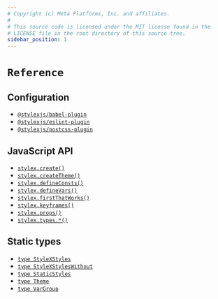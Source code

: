 ```yaml
---
# Copyright (c) Meta Platforms, Inc. and affiliates.
#
# This source code is licensed under the MIT license found in the
# LICENSE file in the root directory of this source tree.
sidebar_position: 1
---
```


# `Reference`

## Configuration

- [`@stylexjs/babel-plugin`](./configuration/babel-plugin.mdx)
- [`@stylexjs/eslint-plugin`](./configuration/eslint-plugin.mdx)
- [`@stylexjs/postcss-plugin`](./configuration/postcss-plugin.mdx)

## JavaScript API

- [`stylex.create()`](./javascript/create.mdx)
- [`stylex.createTheme()`](./javascript/createTheme.mdx)
- [`stylex.defineConsts()`](./javascript/defineConsts.mdx)
- [`stylex.defineVars()`](./javascript/defineVars.mdx)
- [`stylex.firstThatWorks()`](./javascript/firstThatWorks.mdx)
- [`stylex.keyframes()`](./javascript/keyframes.mdx)
- [`stylex.props()`](./javascript/props.mdx)
- [`stylex.types.*()`](./javascript/types.mdx)

## Static types

- [`type StyleXStyles`](./types/StyleXStyles.mdx)
- [`type StyleXStylesWithout`](./types/StyleXStylesWithout.mdx)
- [`type StaticStyles`](./types/StaticStyles.mdx)
- [`type Theme`](./types/Theme.mdx)
- [`type VarGroup`](./types/VarGroup.mdx)
